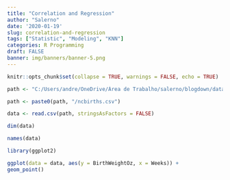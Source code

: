 ```yaml
---
title: "Correlation and Regression"
author: "Salerno"
date: '2020-01-19'
slug: correlation-and-regression
tags: ["Statistic", "Modeling", "KNN"]
categories: R Programming
draft: FALSE
banner: img/banners/banner-5.png
---
```



```r

knitr::opts_chunk$set(collapse = TRUE, warnings = FALSE, echo = TRUE)

```

```r

path <- "C:/Users/andre/OneDrive/Área de Trabalho/salerno/blogdown/datasets/ncbirths"

path <- paste0(path, "/ncbirths.csv")

data <- read.csv(path, stringsAsFactors = FALSE)

```

```r
dim(data)
```

```r

names(data)

```

```r

library(ggplot2)

ggplot(data = data, aes(y = BirthWeightOz, x = Weeks)) +
geom_point()

```

